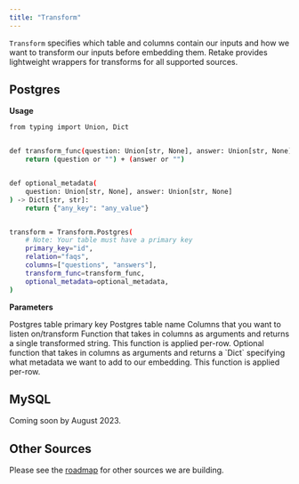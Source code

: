 ```yaml
---
title: "Transform"
---
```


`Transform` specifies which table and columns contain our inputs and how we want to transform our inputs before
embedding them. Retake provides lightweight wrappers for transforms for all supported sources.

## Postgres

**Usage**

```bash
from typing import Union, Dict


def transform_func(question: Union[str, None], answer: Union[str, None]) -> str:
    return (question or "") + (answer or "")


def optional_metadata(
    question: Union[str, None], answer: Union[str, None]
) -> Dict[str, str]:
    return {"any_key": "any_value"}


transform = Transform.Postgres(
    # Note: Your table must have a primary key
    primary_key="id",
    relation="faqs",
    columns=["questions", "answers"],
    transform_func=transform_func,
    optional_metadata=optional_metadata,
)
```

**Parameters**

<ParamField body="primary_key" type="string" required>
  Postgres table primary key
</ParamField>
<ParamField body="relation" type="string" required>
  Postgres table name
</ParamField>
<ParamField body="columns" type="string" required>
  Columns that you want to listen on/transform
</ParamField>
<ParamField body="transform_func" type="function" required>
  Function that takes in columns as arguments and returns a single transformed
  string. This function is applied per-row.
</ParamField>
<ParamField body="optional_metadata" type="function">
  Optional function that takes in columns as arguments and returns a `Dict`
  specifying what metadata we want to add to our embedding. This function is
  applied per-row.
</ParamField>

## MySQL

Coming soon by August 2023.

## Other Sources

Please see the [roadmap](/company/roadmap) for other sources we are building.

###
